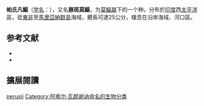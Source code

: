 {{Speciesbox 
| status = NE
| status_system = IUCN3.1
| status_ref = 
| taxon = Moolgarda perusii 
| authority =  [[Achille_Valenciennes|Valenciennes]], 1836
| synonyms = *''Mugil perusii''<br /><small>Valenciennes, 1836</small>
*''Valamugil perusii''<br /><small>Valenciennes, 1836</small>
}}
'''帕氏凡鯔'''（[[学名|学名]]：{{lang|la|'''''Moolgarda perusii'''''}}），又名'''腋斑莫鯔'''，为[[莫鯔屬|莫鯔屬]]下的一个种。分布於[[印度|印度]]西[[太平洋|太平洋]]區，從[[東非|東非]]至[[馬里亞納群島|馬里亞納群島]]海域，體長可達25公分，棲息在沿岸海域、河口區。

== 参考文献 ==
{{reflist}}
*{{FishBase_species|genus=Moolgarda|species=perusii|year=2012|month=7}}
* {{TaiBNET| zh=帕氏凡鯔 | id=381187 | binomial=Moolgarda perusii | authority=Valenciennes, 1836 | var= | accessdate=2013-01-24}}
== 擴展閱讀 == 
{{refbegin}}
{{wikispecies-inline|Moolgarda perusii|腋斑莫鯔}}
{{refend}}
{{Taxonbar|from=Q2660842}}

[[Category:莫鯔屬|perusii]]
[[Category:阿希尔·瓦朗谢讷命名的生物分类|Category:阿希尔·瓦朗谢讷命名的生物分类]]
